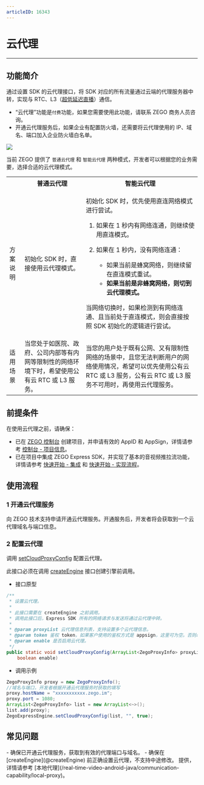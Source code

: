 ```yaml
---
articleID: 16343
---
```

# 云代理

- - -

## 功能简介

通过设置 SDK 的云代理接口，将 SDK 对应的所有流量通过云端的代理服务器中转，实现与 RTC、L3（[超低延迟直播](!ExpressVideoSDK-Publisher_Player_Advanced/Low_Latency_Live)）通信。

<Warning title="注意">

- “云代理”功能是`付费`功能，如果您需要使用此功能，请联系 ZEGO 商务人员咨询。
- 开通云代理服务后，如果企业有配置防火墙，还需要将云代理使用的 IP、域名、端口加入企业防火墙白名单。
</Warning>

<Frame width="512" height="auto" caption="">
  <img src="https://storage.zego.im/sdk-doc/Pics/Express/Cloud_Proxy.png" />
</Frame>

当前 ZEGO 提供了 `普通云代理` 和 `智能云代理` 两种模式，开发者可以根据您的业务需要，选择合适的云代理模式。

<table>
  
<tbody><tr>
<th></th>
<th>普通云代理</th>
<th>智能云代理</th>
</tr>
<tr>
<td>方案说明</td>
<td>初始化 SDK 时，直接使用云代理模式。</td>
<td><p>初始化 SDK 时，优先使用直连网络模式进行尝试。</p><ol><li>如果在 1 秒内有网络连通，则继续使用直连模式。</li><li><p>如果在 1 秒内，没有网络连通：</p><ul><li>如果当前是蜂窝网络，则继续留在直连模式重试。</li><li><b>如果当前是非蜂窝网络，则切到云代理模式。</b></li></ul></li></ol><p>当网络切换时，如果检测到有网络连通、且当前处于直连模式，则会直接按照 SDK 初始化的逻辑进行尝试。</p></td>
</tr>
<tr>
<td>适用场景</td>
<td>当您处于如医院、政府、公司内部等有内网等限制性的网络环境下时，希望使用公有云 RTC 或 L3 服务。</td>
<td>当您的用户处于既有公网、又有限制性网络的场景中，且您无法判断用户的网络使用情况，希望可以优先使用公有云 RTC 或 L3 服务，公有云 RTC 或 L3 服务不可用时，再使用云代理服务。</td>
</tr>
</tbody></table>

## 前提条件

在使用云代理之前，请确保：
- 已在 [ZEGO 控制台](https://console.zego.im) 创建项目，并申请有效的 AppID 和 AppSign，详情请参考 [控制台 - 项目信息](/console/guide-doc2)。
- 已在项目中集成 ZEGO Express SDK，并实现了基本的音视频推拉流功能，详情请参考 [快速开始 - 集成](!Integration/SDK_Integration) 和 [快速开始 - 实现流程](!Integration/Solution_Implementation)。


## 使用流程

### 1 开通云代理服务

向 ZEGO 技术支持申请开通云代理服务。开通服务后，开发者将会获取到一个云代理域名与端口信息。

### 2 配置云代理

调用 [setCloudProxyConfig](@setCloudProxyConfig) 配置云代理。

<Warning title="注意">


此接口必须在调用 [createEngine](@createEngine) 接口创建引擎前调用。
</Warning>

- 接口原型

```java
/**
 * 设置云代理。
 *
 * 此接口需要在 createEngine 之前调用。
 * 调用此接口后，Express SDK 所有的网络请求与发送将通过云代理中转。
 *
 * @param proxyList 云代理信息列表，支持设置多个云代理信息。
 * @param token 鉴权 token，如果客户使用的鉴权方式是 appsign，这里可为空。否则必须填入 token。
 * @param enable 是否启用云代理。
 */
public static void setCloudProxyConfig(ArrayList<ZegoProxyInfo> proxyList, String token,
    boolean enable) 
```

- 调用示例

```java
ZegoProxyInfo proxy = new ZegoProxyInfo();
//域名与端口，开发者根据开通云代理服务时获取的填写
proxy.hostName = "xxxxxxxxxxx.zego.im"; 
proxy.port = 1080;
ArrayList<ZegoProxyInfo> list = new ArrayList<~>();
list.add(proxy);
ZegoExpressEngine.setCloudProxyConfig(list, "", true);
```

## 常见问题

<Accordion title="设置云代理不生效要如何解决？" defaultOpen="false">
- 确保已开通云代理服务，获取到有效的代理端口与域名。
- 确保在 [createEngine](@createEngine) 前正确设置云代理，不支持中途修改。
</Accordion>

<Accordion title="是否提供本地代理方案？" defaultOpen="false">
提供，详情请参考 [本地代理](/real-time-video-android-java/communication-capability/local-proxy)。
</Accordion>